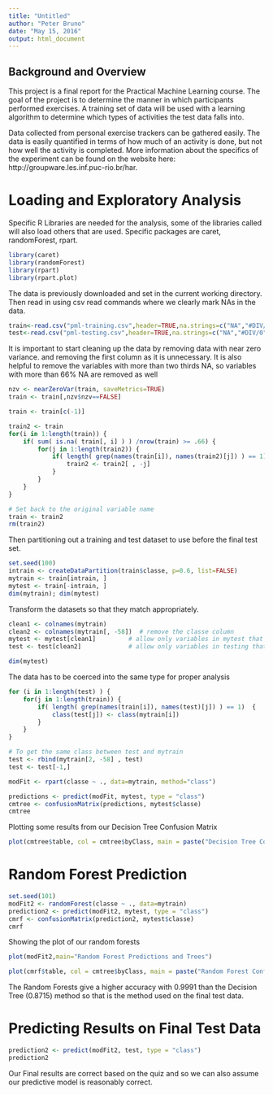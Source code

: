```yaml
---
title: "Untitled"
author: "Peter Bruno"
date: "May 15, 2016"
output: html_document
---
```

## Background and Overview
This project is a final report for the Practical Machine Learning course. The goal of the project is to determine the manner in which participants performed exercises. A training set of data will be used with a learning algorithm to determine which types of activities the test data falls into. 

Data collected from personal exercise trackers can be gathered easily. The data is easily quantified in terms of how much of an activity is done, but not how well the activity is completed. More information about the specifics of the experiment can be found on the website here: http://groupware.les.inf.puc-rio.br/har. 

# Loading and Exploratory Analysis
Specific R Libraries are needed for the analysis, some of the libraries called will also load others that are used. Specific packages are caret, randomForest, rpart.
```r
library(caret)
library(randomForest)
library(rpart)
library(rpart.plot)
```

The data is previously downloaded and set in the current working directory. Then read in using csv read commands where we clearly mark NAs in the data.
```r
train<-read.csv("pml-training.csv",header=TRUE,na.strings=c("NA","#DIV/0",""))
test<-read.csv("pml-testing.csv",header=TRUE,na.strings=c("NA","#DIV/0",""))
```

It is important to start cleaning up the data by removing data with near zero variance. and removing the first column as it is unnecessary. It is also helpful to remove the variables with more than two thirds NA, so variables with more than 66% NA are removed as well
```r
nzv <- nearZeroVar(train, saveMetrics=TRUE)
train <- train[,nzv$nzv==FALSE]

train <- train[c(-1)]

train2 <- train
for(i in 1:length(train)) {
    if( sum( is.na( train[, i] ) ) /nrow(train) >= .66) {
        for(j in 1:length(train2)) {
            if( length( grep(names(train[i]), names(train2)[j]) ) == 1)  {
                train2 <- train2[ , -j]
            }   
        } 
    }
}

# Set back to the original variable name
train <- train2
rm(train2)
```

Then partitioning out a training and test dataset to use before the final test set.

```r
set.seed(100)
intrain <- createDataPartition(train$classe, p=0.6, list=FALSE)
mytrain <- train[intrain, ]
mytest <- train[-intrain, ]
dim(mytrain); dim(mytest)
```

Transform the datasets so that they match appropriately.
```r
clean1 <- colnames(mytrain)
clean2 <- colnames(mytrain[, -58])  # remove the classe column
mytest <- mytest[clean1]         # allow only variables in mytest that are also in mytrain
test <- test[clean2]             # allow only variables in testing that are also in mytrain

dim(mytest)
```

The data has to be coerced into the same type for proper analysis
```r
for (i in 1:length(test) ) {
    for(j in 1:length(train)) {
        if( length( grep(names(train[i]), names(test)[j]) ) == 1)  {
            class(test[j]) <- class(mytrain[i])
        }      
    }      
}

# To get the same class between test and mytrain
test <- rbind(mytrain[2, -58] , test)
test <- test[-1,]
```

```r
modFit <- rpart(classe ~ ., data=mytrain, method="class")
```

```r
predictions <- predict(modFit, mytest, type = "class")
cmtree <- confusionMatrix(predictions, mytest$classe)
cmtree
```

Plotting some results from our Decision Tree Confusion Matrix
```r
plot(cmtree$table, col = cmtree$byClass, main = paste("Decision Tree Confusion Matrix Accuracy =", round(cmtree$overall['Accuracy'], 4)))
```

# Random Forest Prediction
```r
set.seed(101)
modFit2 <- randomForest(classe ~ ., data=mytrain)
prediction2 <- predict(modFit2, mytest, type = "class")
cmrf <- confusionMatrix(prediction2, mytest$classe)
cmrf
```

Showing the plot of our random forests
```r
plot(modFit2,main="Random Forest Predictions and Trees")
```

```r
plot(cmrf$table, col = cmtree$byClass, main = paste("Random Forest Confusion Matrix Accuracy =", round(cmrf$overall['Accuracy'], 4)))
```

The Random Forests give a higher accuracy with 0.9991 than the Decision Tree (0.8715) method so that is the method used on the final test data. 

# Predicting Results on Final Test Data
```r
prediction2 <- predict(modFit2, test, type = "class")
prediction2
```

Our Final results are correct based on the quiz and so we can also assume our predictive model is reasonably correct.